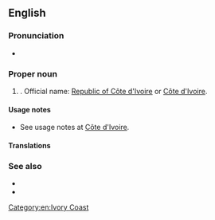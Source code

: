 ==English==
{{wikipedia}}

===Pronunciation===
{{rfp|en}}
* {{audio|en|En-us-Ivory Coast.ogg|Audio (US)}}

===Proper noun===
{{en-proper noun|head=[[ivory|Ivory]] [[coast|Coast]]}}

# {{senseid|en|Q1008}}{{place|en|country|r/West Africa}}. Official name: [[Republic of Côte d'Ivoire]] or [[Côte d'Ivoire]].

====Usage notes====
* See usage notes at [[Côte d'Ivoire]].

====Translations====
{{trans-see|id=Q1008|Côte d'Ivoire}}

===See also===
* {{l|en|Appendix:Countries of the world|Countries of the world}}
* {{l|en|Côte d'Ivoire}}<!--semi-anglicised variant without the 'ô'-->

[[Category:en:Ivory Coast]]